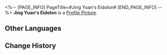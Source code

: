 <%-- [PAGE_INFO]
PageTitle=#Jing Yuan's Eidolon#
[END_PAGE_INFO] --%>
{{Item Infobox
|id          = 11204
|image       = Item Jing Yuan's Eidolon.png
|type        = Eidolon Activation Material
|invCategory = 
|rarity      = 5
|effect      = Material for raising Jing Yuan's Eidolon Level.
|description = 
}}
'''Jing Yuan's Eidolon''' is a [[Profile Picture]].

==Other Languages==
{{Other Languages
|en   = Jing Yuan's Eidolon
|zhs  = 【景元】的星魂
|zht  = 【景元】的星魂
|ja   = 「景元」の星魂
|ko   = [경원]의 성혼
|es   = Eidolon de Jing Yuan
|fr   = Eidolon de Jing Yuan
|ru   = Эйдолон Цзин Юаня
|th   = Eidolon ของ Jing Yuan
|vi   = Tinh Hồn Jing Yuan
|de   = Jing Yuans Eidolon
|id   = Jing Yuan's Eidolon
|pt   = Eidolon de Jing Yuan
}}

==Change History==
{{Change History|1.0}}